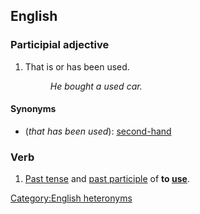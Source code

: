 ==English==
===Participial adjective===

#That is or has been used.
#:''He bought a used car.''

====Synonyms====
*(''that has been used''): [[second-hand]]

===Verb===
#[[Past tense]] and [[past participle]] of '''to [[use]]'''.

[[Category:English heteronyms]]